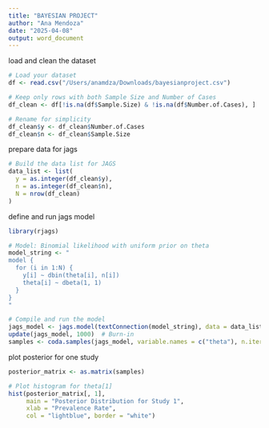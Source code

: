 ```yaml
---
title: "BAYESIAN PROJECT"
author: "Ana Mendoza"
date: "2025-04-08"
output: word_document
---
```

load and clean the dataset 
```r
# Load your dataset
df <- read.csv("/Users/anamdza/Downloads/bayesianproject.csv")

# Keep only rows with both Sample Size and Number of Cases
df_clean <- df[!is.na(df$Sample.Size) & !is.na(df$Number.of.Cases), ]

# Rename for simplicity
df_clean$y <- df_clean$Number.of.Cases
df_clean$n <- df_clean$Sample.Size
```
prepare data for jags 
```r
# Build the data list for JAGS
data_list <- list(
  y = as.integer(df_clean$y),
  n = as.integer(df_clean$n),
  N = nrow(df_clean)
)
```
define and run jags model
```r
library(rjags)

# Model: Binomial likelihood with uniform prior on theta
model_string <- "
model {
  for (i in 1:N) {
    y[i] ~ dbin(theta[i], n[i])
    theta[i] ~ dbeta(1, 1)
  }
}
"

# Compile and run the model
jags_model <- jags.model(textConnection(model_string), data = data_list, n.chains = 3)
update(jags_model, 1000)  # Burn-in
samples <- coda.samples(jags_model, variable.names = c("theta"), n.iter = 5000)
```

plot posterior for one study 
```r
posterior_matrix <- as.matrix(samples)

# Plot histogram for theta[1]
hist(posterior_matrix[, 1],
     main = "Posterior Distribution for Study 1",
     xlab = "Prevalence Rate",
     col = "lightblue", border = "white")
```


